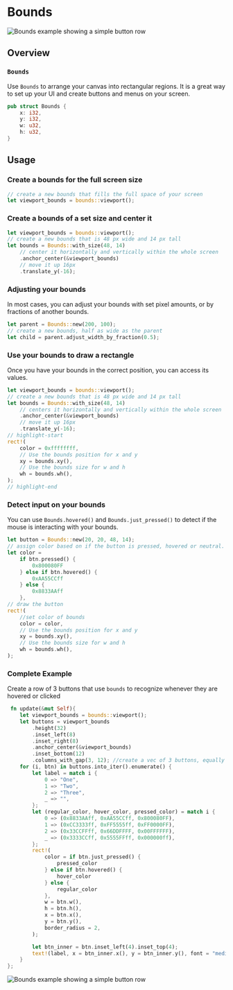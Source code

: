 # Bounds

![Bounds example showing a simple button row](/bounds_example.gif)

## Overview

### `Bounds`

Use `Bounds` to arrange your canvas into rectangular regions. It is a great way to set up your UI and create buttons and menus on your screen.

```rs
pub struct Bounds {
    x: i32,
    y: i32,
    w: u32,
    h: u32,
}
```

## Usage

### Create a bounds for the full screen size

```rs
// create a new bounds that fills the full space of your screen
let viewport_bounds = bounds::viewport();
```

### Create a bounds of a set size and center it

```rs
let viewport_bounds = bounds::viewport();
// create a new bounds that is 48 px wide and 14 px tall
let bounds = Bounds::with_size(48, 14)
    // center it horizontally and vertically within the whole screen
    .anchor_center(&viewport_bounds)
    // move it up 16px
    .translate_y(-16);
```

### Adjusting your bounds

In most cases, you can adjust your bounds with set pixel amounts, or by fractions of another bounds.

```rs
let parent = Bounds::new(200, 100);
// create a new bounds, half as wide as the parent
let child = parent.adjust_width_by_fraction(0.5);
```

### Use your bounds to draw a rectangle

Once you have your bounds in the correct position, you can access its values.

```rs
let viewport_bounds = bounds::viewport();
// create a new bounds that is 48 px wide and 14 px tall
let bounds = Bounds::with_size(48, 14)
    // centers it horizontally and vertically within the whole screen
    .anchor_center(&viewport_bounds)
    // move it up 16px
    .translate_y(-16);
// highlight-start
rect!(
    color = 0xffffffff,
    // Use the bounds position for x and y
    xy = bounds.xy(),
    // Use the bounds size for w and h
    wh = bounds.wh(),
);
// highlight-end
```

### Detect input on your bounds

You can use `Bounds.hovered()` and `Bounds.just_pressed()` to detect if the mouse is interacting with your bounds.

```rs
let button = Bounds::new(20, 20, 48, 14);
// assign color based on if the button is pressed, hovered or neutral.
let color =
    if btn.pressed() {
        0x800080FF
    } else if btn.hovered() {
        0xAA55CCff
    } else {
        0x8833AAff
    },
// draw the button
rect!(
    //set color of bounds
    color = color,
    // Use the bounds position for x and y
    xy = bounds.xy(),
    // Use the bounds size for w and h
    wh = bounds.wh(),
);
```

### Complete Example

Create a row of 3 buttons that use `bounds` to recognize whenever they are hovered or clicked

```rs
 fn update(&mut Self){
    let viewport_bounds = bounds::viewport();
    let buttons = viewport_bounds
        .height(32)
        .inset_left(8)
        .inset_right(8)
        .anchor_center(&viewport_bounds)
        .inset_bottom(12)
        .columns_with_gap(3, 12); //create a vec of 3 buttons, equally separated, with 12 horizontal pixels between them
    for (i, btn) in buttons.into_iter().enumerate() {
        let label = match i {
            0 => "One",
            1 => "Two",
            2 => "Three",
            _ => "",
        };
        let (regular_color, hover_color, pressed_color) = match i {
            0 => (0x8833AAff, 0xAA55CCff, 0x800080FF),
            1 => (0xCC3333ff, 0xFF5555ff, 0xFF0000FF),
            2 => (0x33CCFFff, 0x66DDFFFF, 0x00FFFFFF),
            _ => (0x3333CCff, 0x5555FFff, 0x000000ff),
        };
        rect!(
            color = if btn.just_pressed() {
                pressed_color
            } else if btn.hovered() {
                hover_color
            } else {
                regular_color
            },
            w = btn.w(),
            h = btn.h(),
            x = btn.x(),
            y = btn.y(),
            border_radius = 2,
        );

        let btn_inner = btn.inset_left(4).inset_top(4);
        text!(label, x = btn_inner.x(), y = btn_inner.y(), font = "medium");
    }
};
```

![Bounds example showing a simple button row](/bounds_example.gif)
